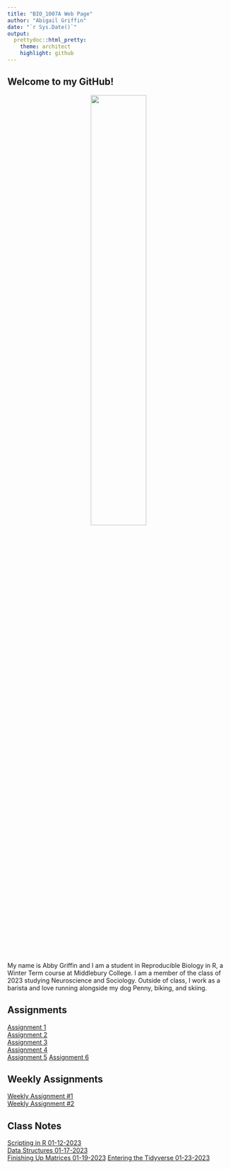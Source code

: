```yaml
---
title: "BIO_1007A Web Page"
author: "Abigail Griffin"
date: "`r Sys.Date()`"
output:
  prettydoc::html_pretty:
    theme: architect
    highlight: github
---
```



## Welcome to my GitHub!
<center>
![](images/indexpics/penny.jpeg){width=50%}  
</center>

My name is Abby Griffin and I am a student in Reproducible Biology in R, a Winter Term course at Middlebury College. I am a member of the class of 2023 studying Neuroscience and Sociology. Outside of class, I work as a barista and love running alongside my dog Penny, biking, and skiing.

## Assignments
[Assignment 1](Assignment1.html)   
[Assignment 2](Assignment2.html)     
[Assignment 3](Assignment3.html)   
[Assignment 4](Assignment4.html)    
[Assignment 5](Assignment5.html)
[Assignment 6](Assignment6.html)

## Weekly Assignments
[Weekly Assignment #1](WeeklyAssignment1.html)  
[Weekly Assignment #2](WeeklyAssignment2.html)  

## Class Notes
[Scripting in R 01-12-2023](2023-01-12-Scripting-in-R.R)    
[Data Structures 01-17-2023](2023-01-17-Data-Structures.R)  
[Finishing Up Matrices 01-19-2023](2023-01-19-Finishing-Up-Matrices.R)
[Entering the Tidyverse 01-23-2023](2023-01-23-Entering-The-tidyverse.html)